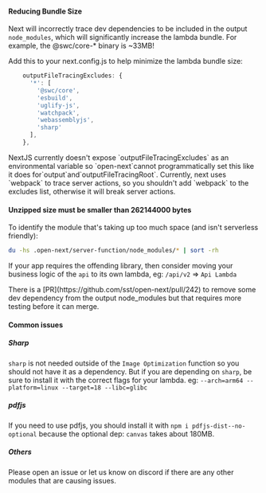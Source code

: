 

#### Reducing Bundle Size

Next will incorrectly trace dev dependencies to be included in the output `node_modules`, which will significantly increase the lambda bundle. For example, the @swc/core-\* binary is ~33MB!

Add this to your next.config.js to help minimize the lambda bundle size:

```typescript
    outputFileTracingExcludes: {
      '*': [
        '@swc/core',
        'esbuild',
        'uglify-js',
        'watchpack',
        'webassemblyjs',
        'sharp'
      ],
    },
```

<Callout type="warning" emoji="⚠️">
  NextJS currently doesn't expose `outputFileTracingExcludes` as an environmental variable so `open-next`cannot programmatically set this like it does for`output`and`outputFileTracingRoot`.
  Currently, next uses `webpack` to trace server actions, so you shouldn't add `webpack` to the excludes list, otherwise it will break server actions.
</Callout>

#### Unzipped size must be smaller than 262144000 bytes

To identify the module that's taking up too much space (and isn't serverless friendly):

```bash
du -hs .open-next/server-function/node_modules/* | sort -rh
```

If your app requires the offending library, then consider moving your business logic of the `api` to its own lambda, eg: `/api/v2` => `Api Lambda`

<Callout type="info" emoji="ℹ️">
  There is a [PR](https://github.com/sst/open-next/pull/242) to remove some dev dependency from the output node_modules but that requires more testing before it can merge.
</Callout>

#### Common issues

##### Sharp

`sharp` is not needed outside of the `Image Optimization` function so you should not have it as a dependency. But if you are depending on `sharp`, be sure to install it with the correct flags for your lambda.
eg: `--arch=arm64 --platform=linux --target=18 --libc=glibc`

##### pdfjs

If you need to use pdfjs, you should install it with `npm i pdfjs-dist--no-optional` because the optional dep: `canvas` takes about 180MB.

##### Others

Please open an issue or let us know on discord if there are any other modules that are causing issues.
